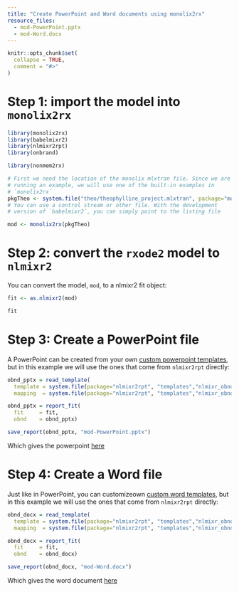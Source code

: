 ```yaml
---
title: "Create PowerPoint and Word documents using monolix2rx"
resource_files:
  - mod-PowerPoint.pptx
  - mod-Word.docx
---
```


```r
knitr::opts_chunk$set(
  collapse = TRUE,
  comment = "#>"
)
```

# Step 1: import the model into `monolix2rx`

```r

library(monolix2rx)
library(babelmixr2)
library(nlmixr2rpt)
library(onbrand)

library(nonmem2rx)

# First we need the location of the monolix mlxtran file. Since we are
# running an example, we will use one of the built-in examples in
# `monolix2rx`
pkgTheo <- system.file("theo/theophylline_project.mlxtran", package="monolix2rx")
# You can use a control stream or other file. With the development
# version of `babelmixr2`, you can simply point to the listing file

mod <- monolix2rx(pkgTheo)

```



# Step 2: convert the `rxode2` model to `nlmixr2`

You can convert the model, `mod`, to a nlmixr2 fit object:

```r
fit <- as.nlmixr2(mod)

fit
```

# Step 3: Create a PowerPoint file

A PowerPoint can be created from your own [custom powerpoint
templates](https://nlmixr2.github.io/nlmixr2rpt/articles/Reporting_nlmixr_Fit_Results.html#customizing-reports-for-your-organization),
but in this example we will use the ones that come from `nlmixr2rpt`
directly:

```r
obnd_pptx = read_template(
  template = system.file(package="nlmixr2rpt", "templates","nlmixr_obnd_template.pptx"),
  mapping  = system.file(package="nlmixr2rpt", "templates","nlmixr_obnd_template.yaml"))

obnd_pptx = report_fit(
  fit     = fit,
  obnd    = obnd_pptx)

save_report(obnd_pptx, "mod-PowerPoint.pptx")
```

Which gives the powerpoint [here](mod-PowerPoint.pptx)


# Step 4: Create a Word file

Just like in PowerPoint, you can customizeown [custom word templates](https://nlmixr2.github.io/nlmixr2rpt/articles/Reporting_nlmixr_Fit_Results.html#customizing-reports-for-your-organization), but in this example we will use the ones that come from `nlmixr2rpt` directly:


```r
obnd_docx = read_template(
  template = system.file(package="nlmixr2rpt", "templates","nlmixr_obnd_template.docx"),
  mapping  = system.file(package="nlmixr2rpt", "templates","nlmixr_obnd_template.yaml"))

obnd_docx = report_fit(
  fit     = fit,
  obnd    = obnd_docx)

save_report(obnd_docx, "mod-Word.docx")
```

Which gives the word document [here](mod-Word.docx)
